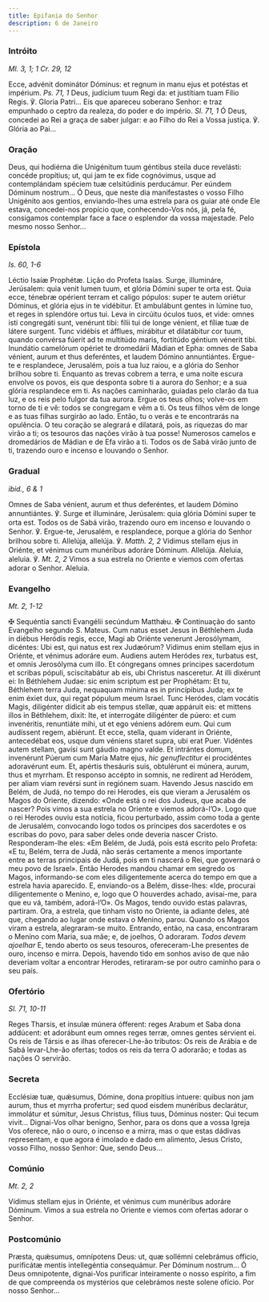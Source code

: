 ```yaml
---
title: Epifania do Senhor
description: 6 de Janeiro
---
```


### Intróito

<em>Ml. 3, 1; 1 Cr. 29, 12</em>

<div class="side-by-side not-content">
  <span>
    Ecce, advénit dominátor Dóminus: et regnum in manu ejus et potéstas et
    impérium. <em>Ps. 71, 1</em> Deus, judícium tuum Regi da: et justítiam tuam
    Fílio Regis. ℣. Gloria Patri...
  </span>
  <span>
    Eis que apareceu soberano Senhor: e traz empunhado o ceptro da realeza, do
    poder e do império. <em>Sl. 71, 1</em> Ó Deus, concedei ao Rei a graça de
    saber julgar: e ao Filho do Rei a Vossa justiça. ℣. Glória ao Pai...
  </span>
</div>

### Oração

<div class="side-by-side not-content">
  <span>
    Deus, qui hodiérna die Unigénitum tuum géntibus steila duce revelásti:
    concéde propítius; ut, qui jam te ex fide cognóvimus, usque ad contemplándam
    spéciem tuæ celsitúdinis perducámur. Per eúndem Dóminum nostrum...
  </span>
  <span>
    Ó Deus, que neste dia manifestastes o vosso Filho Unigénito aos gentios,
    enviando-lhes uma estrela para os guiar até onde Ele estava, concedei-nos
    propício que, conhecendo-Vos nós, já, pela fé, consigamos contemplar face a
    face o esplendor da vossa majestade. Pelo mesmo nosso Senhor...
  </span>
</div>

### Epístola

<em>Is. 60, 1-6</em>

<div class="side-by-side not-content">
  <span>Léctio Isaíæ Prophétæ.</span>
  <span>Lição do Profeta Isaías.</span>
  <span>
    Surge, illumináre, Jerúsalem: quia venit lumen tuum, et glória Dómini super
    te orta est. Quia ecce, ténebræ opérient terram et caligo pópulos: super te
    autem oriétur Dóminus, et glória ejus in te vidébitur. Et ambulábunt gentes
    in lúmine tuo, et reges in splendóre ortus tui. Leva in circúitu óculos
    tuos, et vide: omnes isti congregáti sunt, venérunt tibi: fílii tui de longe
    vénient, et fíliæ tuæ de látere surgent. Tunc vidébis et áfflues, mirábitur
    et dilatábitur cor tuum, quando convérsa fúerit ad te multitúdo maris,
    fortitúdo géntium vénerit tibi. Inundátio camelórum opériet te dromedárii
    Mádian et Epha: omnes de Saba vénient, aurum et thus deferéntes, et laudem
    Dómino annuntiántes.
  </span>
  <span>
    Ergue-te e resplandece, Jerusalém, pois a tua luz raiou, e a glória do
    Senhor brilhou sobre ti. Enquanto as trevas cobrem a terra, e uma noite
    escura envolve os povos, eis que desponta sobre ti a aurora do Senhor; e a
    sua glória resplandece em ti. As nações caminharão, guiadas pelo clarão da
    tua luz, e os reis pelo fulgor da tua aurora. Ergue os teus olhos; volve-os
    em torno de ti e vê: todos se congregam e vêm a ti. Os teus filhos vêm de
    longe e as tuas filhas surgirão ao lado. Então, tu o verás e te encontrarás
    na opulência. O teu coração se alegrará e dilatará, pois, as riquezas do mar
    virão a ti; os tesouros das nações virão à tua posse! Numerosos camelos e
    dromedários de Mádian e de Efa virão a ti. Todos os de Sabá virão junto de
    ti, trazendo ouro e incenso e louvando o Senhor.
  </span>
</div>

### Gradual

<em>ibid., 6 & 1</em>

<div class="side-by-side not-content">
  <span>
    Omnes de Saba vénient, aurum et thus deferéntes, et laudem Dómino
    annuntiántes. ℣. Surge et illumináre, Jerúsalem: quia glória Dómini super te
    orta est.
  </span>
  <span>
    Todos os de Sabá virão, trazendo ouro em incenso e louvando o Senhor. ℣.
    Ergue-te, Jerusalém, e resplandece, porque a glória do Senhor brilhou sobre
    ti.
  </span>
  <span>
    Allelúja, allelúja. ℣. <em>Matth. 2, 2</em> Vídimus stellam ejus in Oriénte,
    et vénimus cum munéribus adoráre Dóminum. Allelúja.
  </span>
  <span>
    Aleluia, aleluia. ℣. <em>Mt. 2, 2</em> Vimos a sua estrela no Oriente e
    viemos com ofertas adorar o Senhor. Aleluia.
  </span>
</div>

### Evangelho

<em>Mt. 2, 1-12</em>

<div class="side-by-side not-content">
  <span>
    <span class="cross text-red-500">✠</span> Sequéntia sancti Evangélii
    secúndum Matthǽu.
  </span>
  <span>
    <span class="cross text-red-500">✠</span> Continuação do santo Evangelho
    segundo S. Mateus.
  </span>
  <span>
    Cum natus esset Jesus in Béthlehem Juda in diébus Heródis regis, ecce, Magi
    ab Oriénte venerunt Jerosólymam, dicéntes: Ubi est, qui natus est rex
    Judæórum? Vidimus enim stellam ejus in Oriénte, et vénimus adoráre eum.
    Audiens autem Heródes rex, turbatus est, et omnis Jerosólyma cum illo. Et
    cóngregans omnes principes sacerdotum et scribas pópuli, sciscitabátur ab
    eis, ubi Christus nasceretur. At illi dixérunt ei: In Béthlehem Judae: sic
    enim scriptum est per Prophétam: Et tu, Béthlehem terra Juda, nequaquam
    mínima es in princípibus Juda; ex te enim éxiet dux, qui regat pópulum meum
    Israel. Tunc Heródes, clam vocátis Magis, diligénter dídicit ab eis tempus
    stellæ, quæ appáruit eis: et mittens illos in Béthlehem, dixit: Ite, et
    interrogáte diligénter de púero: et cum invenéritis, renuntiáte mihi, ut et
    ego véniens adórem eum. Qui cum audíssent regem, abiérunt. Et ecce, stella,
    quam víderant in Oriénte, antecedébat eos, usque dum véniens staret supra,
    ubi erat Puer. Vidéntes autem stellam, gavísi sunt gáudio magno valde. Et
    intrántes domum, invenérunt Púerum cum María Matre ejus,
    <em>hic genuflectitur</em> ei procidéntes adoravérunt eum. Et, apértis thesáuris
    suis, obtulérunt ei múnera, aurum, thus et myrrham. Et responso accépto in somnis,
    ne redírent ad Heródem, per aliam viam revérsi sunt in regiónem suam.
  </span>
  <span>
    Havendo Jesus nascido em Belém, de Judá, no tempo do rei Herodes, eis que
    vieram a Jerusalém os Magos do Oriente, dizendo: «Onde está o rei dos
    Judeus, que acaba de nascer? Pois vimos a sua estrela no Oriente e viemos
    adorá-l’O». Logo que o rei Herodes ouviu esta notícia, ficou perturbado,
    assim como toda a gente de Jerusalém, convocando logo todos os príncipes dos
    sacerdotes e os escribas do povo, para saber deles onde deveria nascer
    Cristo. Responderam-lhe eles: «Em Belém, de Judá, pois está escrito pelo
    Profeta: «E tu, Belém, terra de Judá, não serás certamente a menos
    importante entre as terras principais de Judá, pois em ti nascerá o Rei, que
    governará o meu povo de Israel». Então Herodes mandou chamar em segredo os
    Magos, informando-se com eles diligentemente acerca do tempo em que a
    estrela havia aparecido. E, enviando-os a Belém, disse-lhes: «Ide, procurai
    diligentemente o Menino, e, logo que O houverdes achado, avisai-me, para que
    eu vá, também, adorá-l’O». Os Magos, tendo ouvido estas palavras, partiram.
    Ora, a estrela, que tinham visto no Oriente, ia adiante deles, até que,
    chegando ao lugar onde estava o Menino, parou. Quando os Magos viram a
    estrela, alegraram-se muito. Entrando, então, na casa, encontraram o Menino
    com Maria, sua mãe; e, de joelhos, O adoraram. <em>Todos devem ajoelhar</em>
    E, tendo aberto os seus tesouros, ofereceram-Lhe presentes de ouro, incenso e
    mirra. Depois, havendo tido em sonhos aviso de que não deveriam voltar a encontrar
    Herodes, retiraram-se por outro caminho para o seu país.
  </span>
</div>

### Ofertório

<em>Sl. 71, 10-11</em>

<div class="side-by-side not-content">
  <span>
    Reges Tharsis, et ínsulæ múnera ófferent: reges Arabum et Saba dona
    addúcent: et adorábunt eum omnes reges terræ, omnes gentes sérvient ei.
  </span>
  <span>
    Os reis de Társis e as ilhas oferecer-Lhe-ão tributos: Os reis de Arábia e
    de Sabá levar-Lhe-ão ofertas; todos os reis da terra O adorarão; e todas as
    nações O servirão.
  </span>
</div>

### Secreta

<div class="side-by-side not-content">
  <span>
    Ecclésiæ tuæ, quǽsumus, Dómine, dona propítius intuere: quibus non jam
    aurum, thus et myrrha profertur; sed quod eisdem munéribus declarátur,
    immolátur et súmitur, Jesus Christus, fílius tuus, Dóminus noster: Qui tecum
    vivit...
  </span>
  <span>
    Dignai-Vos olhar benigno, Senhor, para os dons que a vossa Igreja Vos
    oferece, não o ouro, o incenso e a mirra, mas o que estas dádivas
    representam, e que agora é imolado e dado em alimento, Jesus Cristo, vosso
    Filho, nosso Senhor: Que, sendo Deus...
  </span>
</div>

### Comúnio

<em>Mt. 2, 2</em>

<div class="side-by-side not-content">
  <span>
    Vídimus stellam ejus in Oriénte, et vénimus cum munéribus adoráre Dóminum.
  </span>
  <span>
    Vimos a sua estrela no Oriente e viemos com ofertas adorar o Senhor.
  </span>
</div>

### Postcomúnio

<div class="side-by-side not-content">
  <span>
    Præsta, quǽsumus, omnípotens Deus: ut, quæ sollémni celebrámus officio,
    purificátæ mentis intellegéntia consequámur. Per Dóminum nostrum...
  </span>
  <span>
    Ó Deus omnipotente, dignai-Vos purificar inteiramente o nosso espírito, a
    fim de que compreenda os mystérios que celebrámos neste solene ofício. Por
    nosso Senhor...
  </span>
</div>
